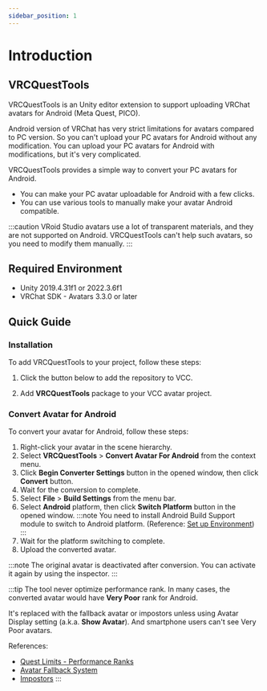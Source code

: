 ```yaml
---
sidebar_position: 1
---
```



# Introduction

## VRCQuestTools

VRCQuestTools is an Unity editor extension to support uploading VRChat avatars for Android (Meta Quest, PICO).

Android version of VRChat has very strict limitations for avatars compared to PC version.
So you can't upload your PC avatars for Android without any modification.
You can upload your PC avatars for Android with modifications, but it's very complicated.

VRCQuestTools provides a simple way to convert your PC avatars for Android.

- You can make your PC avatar uploadable for Android with a few clicks.
- You can use various tools to manually make your avatar Android compatible.

:::caution
VRoid Studio avatars use a lot of transparent materials, and they are not supported on Android.
VRCQuestTools can't help such avatars, so you need to modify them manually.
:::

## Required Environment

- Unity 2019.4.31f1 or 2022.3.6f1
- VRChat SDK - Avatars 3.3.0 or later

## Quick Guide

### Installation

To add VRCQuestTools to your project, follow these steps:

1. Click the button below to add the repository to VCC.
    <AddToVccLink className="button button--primary button--lg" />

2. Add **VRCQuestTools** package to your VCC avatar project.

### Convert Avatar for Android

To convert your avatar for Android, follow these steps:

1. Right-click your avatar in the scene hierarchy.
2. Select **VRCQuestTools** > **Convert Avatar For Android** from the context menu.
3. Click **Begin Converter Settings** button in the opened window, then click **Convert** button.
4. Wait for the conversion to complete.
5. Select **File** > **Build Settings** from the menu bar.
6. Select **Android** platform, then click **Switch Platform** button in the opened window.
    :::note
    You need to install Android Build Support module to switch to Android platform.
    (Reference: [Set up Environment](./tutorial/set-up-environment))
    :::
7. Wait for the platform switching to complete.
8. Upload the converted avatar.

:::note
The original avatar is deactivated after conversion.
You can activate it again by using the inspector.
:::

:::tip
The tool never optimize performance rank.
In many cases, the converted avatar would have **Very Poor** rank for Android.

It's replaced with the fallback avatar or impostors unless using Avatar Display setting (a.k.a. **Show Avatar**).
And smartphone users can't see Very Poor avatars.

References:
- [Quest Limits - Performance Ranks](https://creators.vrchat.com/avatars/avatar-performance-ranking-system/#quest-limits)
- [Avatar Fallback System](https://docs.vrchat.com/docs/avatar-fallback-system)
- [Impostors](https://creators.vrchat.com/avatars/avatar-impostors)
:::
